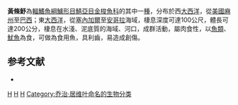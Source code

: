 {{Speciesbox
| taxon = Sphyraena guachancho
| image = Sphyraena  guachancho (5187508191).jpg
| status = NE
| status_system = IUCN3.1
| binomial_authority = [[Cuvier|Cuvier]], 1829
| synonyms = *''Sphyraena dubia''<br /><small>Bleeker, 1863</small>
*''Sphyraena guachanche''<br /><small>Cuvier, 1829</small>
*''Sphyraena guaguancho''<br /><small>Cuvier, 1829</small>
*''Sphyraena guentheri''<br /><small>Haly, 1875</small>
}}
'''黃條魣'''為[[輻鰭魚綱|輻鰭魚綱]][[鱸形目|鱸形目]][[鯖亞目|鯖亞目]][[金梭魚科|金梭魚科]]的其中一[[種|種]]，分布於西[[大西洋|大西洋]]，從[[美國|美國]][[麻薩諸塞州|麻州]]至[[巴西|巴西]]；東[[大西洋|大西洋]]，從[[塞內加爾|塞內加爾]]至[[安哥拉|安哥拉]]海域，棲息深度可達100公尺，體長可達200公分，棲息在水淺、泥底質的海域、河口，成群活動，屬肉食性，以[[魚類|魚類]]、[[魷魚|魷魚]]為食，可做為食用魚，具利齒，易造成創傷。

== 参考文献 ==
{{reflist}}
*{{FishBase_species|genus=Sphyraena|species=guachancho|year=2012|month=7}}

{{taxonbar}}

[[Category:食用魚|H]]
[[Category:魣屬|H]]
[[Category:1829年描述的魚類|H]]
[[Category:乔治·居维叶命名的生物分类|Category:乔治·居维叶命名的生物分类]]